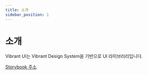 ```yaml
---
title: 소개
sidebar_position: 1
---
```


# 소개

Vibrant UI는 Vibrant Design System을 기반으로 UI 라이브러리입니다.

[Storybook 주소](https://vibrant-storybook.class101.net)
